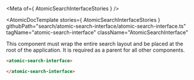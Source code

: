 
<Meta of={ AtomicSearchInterfaceStories } />

<AtomicDocTemplate
  stories={ AtomicSearchInterfaceStories }
  githubPath="search/atomic-search-interface/atomic-search-interface.ts"
  tagName="atomic-search-interface"
  className="AtomicSearchInterface"
>

This component must wrap the entire search layout and be placed at the root of the application. It is required as a parent for all other components.

```html
<atomic-search-interface>

</atomic-search-interface>
```

</AtomicDocTemplate>
